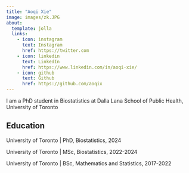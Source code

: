 ```yaml
---
title: "Aoqi Xie"
image: images/zk.JPG
about:
  template: jolla
  links:
    - icon: instagram
      text: Instagram
      href: https://twitter.com
    - icon: linkedin
      text: LinkedIn
      href: https://www.linkedin.com/in/aoqi-xie/
    - icon: github
      text: Github
      href: https://github.com/aoqix
---
```


I am a PhD student in Biostatistics at Dalla Lana School of Public Health, University of Toronto

## Education

University of Toronto \| PhD, Biostatistics, 2024

University of Toronto \| MSc, Biostatistics, 2022-2024

University of Toronto \| BSc, Mathematics and Statistics, 2017-2022
